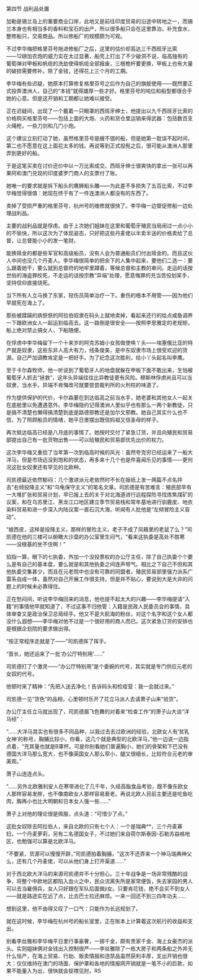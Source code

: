 

第四节 战利品处置

加勒是锡兰岛上的重要商业口岸，此地又是前往印度贸易的沿途中转地之一，而锡兰本身也有相当多的香料和宝石的出产，所以很多船只会在这里靠泊，补充食水，整修船只，交易商品。所以修船厂的规模颇为可观。

不过李华梅把格里芬号拖进修船厂之后，这里的估价却高达三千西班牙比索――12磅加农炮的威力实在太过显著，船壳上打出了不少破洞不说，临高独有的葡萄弹对甲板和帆缆的洗劫使得帆缆全部报废，三根桅杆要更换，甲板上也有大量的破损需要修补。除了金钱，还得花上三个月的工期。

李华梅有些迟疑，她原本打算修复格里芬号之后作为自己的旗舰使用――既然要正式投奔澳洲人，自己的“本钱”就得雄厚一些才好。格里芬号的吨位和船型都很合乎她的心意。但是这开销和工期都让她难以接受。

正在迟疑间，出现了一个戴着一只眼罩的西班牙绅士，他提出以九千西班牙比索的价格购买格里芬号――包括上面的大炮、火药和货仓里运销来得武器：包括数百支火绳枪，一些刀剑和几门小炮。

这个建议立刻打动了她，虽然格里芬号是艘不错的船，但是她第一耽误不起时间，第二也不愿意在这上面花太多的钱。再说等到正式投髡之后，很可能从澳洲人那里弄到更好的船。

于是这笔买卖在讨价还价中以一万比索成交。西班牙绅士很爽快的拿出一张可以再果阿和澳门兑现的印度婆罗门商人的支票付了账。

她唯一的要求就是拆下船头的鹰狮船头雕――为此差不多损失了五百比索，不过李华梅觉得很值：她现在终于有了一件连澳洲人都没有的东西了。

卖掉了受损严重的格里芬号，杭州号的维修就很快了。李华梅一边督促修船一边处理战利品。

主要的战利品就是俘虏。由于上次她们姐妹在这里和葡萄牙殖民当局闹过一点小小的不愉快，所以这次为了体现姿态，只好把这些丹麦佬以半卖半送的价格卖给了总督，让总督能小小的发一笔财。

能换赎金的都是些军官和高级船员，没有人会为普通船员们付出赎金的。而且这伙人中间也没几个丹麦人。李华梅很简单的把余下的人集中起来，要他们二选一：要么跟着她干，要么就到总督府的地牢里蹲着，等候总督和主教的审问。走运的话按世俗的海盗罪绞死，不走运的话按宗教“异端”处理，愿意悔罪的充当苦役划桨手，坚持信仰直接烧死。

当下所有人立马换了东家，轻伤员简单治疗一下。重伤的根本不用管――因为他们早就死在海上了。

那些被蹂躏的病恹恹的阿拉伯奴隶在码头上就地卖掉，看起来还行的给点咸鱼调养一下跟欧洲女人一起运到临高去。这一路倒是很安全――按照李思雅定的老规矩，船上绝对禁止搞女人，下船随便。

在俘虏中李华梅留下一个十来岁的阿克苏姆小女孩做使唤丫头――埃塞俄比亚的特产就是奴隶，这些东非人高大有力，线条俊美，是中东奴隶市场上很受欢迎的货源。自己严加调教肯定是一把好手。为了纪念这次胜利，给小丫头起名叫李鹰。

至于卡尔森牧师，他一听说到了葡萄牙人的地盘就躲在甲板下面不敢出来，生怕被葡萄牙人抓去“拯救”，这年头异端往往比异教徒更有风险。穆斯林俘虏尚且可以当奴隶，当水手。异端不肯悔改可就要尝尝裁判所的火刑柱的味道了。

作为提供保护的代价，卡尔森要在到达临高之前当水手，她老婆和其他女人一起关在底舱里以免遭遇意外。李华梅隐约记得澳洲人里似乎也有那么一两个新教徒，只是搞不清楚也懒得搞清楚到底是路德邪教还是加尔文邪教。她自己其实什么也不信，为了照顾船员的情绪，她平日里摆出既信妈祖又信圣母的样子。

再次抵达临高已经是八月底的事情了。她按时交付了紧急订货，并且向殖民和贸易部提出自己有一批货物出售――可以给殖民和贸易部优先出价的权力。

这次李华梅又重拾了当年第一次到临高时候的风光：虽然夸克穷已经运来了一船大洋马，但是市场远没到饱和的状态，再多来十几个也是件喜闻乐见的事情――更何况这批女奴隶还有罕见的北欧种。

司凯德最近依然郁闷：几个激进派元老依然时不长在报纸上发一两篇不点名抨击“右倾投降主义”和“乌龟保守主义”的笔名文章。司凯德是有苦难言：殖民部早有一大堆扩张和贸易计划，早已报上去的关于对北海道进行远程探险寻找炼焦煤矿的议案，和在乌苏里江、黑龙江口地区建立季节贸易栈和常年基地进行驯鹿皮、地衣染料贸易和进一步深入内陆议案一直石沉大海，听闻有人批他是“左倾冒险主义盲动”。

“娘西皮，这样是投降主义，那样的冒险主义，老子不成了风箱里的老鼠了么？”司凯德在他的三楼可以俯瞰大沙盘的办公室里生闷气，“看来这执委是高处不胜寒――没根基的坐不住啊！”

掐指一算，眼下的七执委，外加一个没投票权的办公厅主任，除了自己执委个个要么是有自己的基本盘，要么就是和其他执委之间连声带气。相比之下自己不但和其他执委交集甚少，而且在元老院中也没有可靠的同盟者。殖民贸易部里强力派系广雷系自成一体，虽然对自己开展工作很支持，但是并不贴心，要说到大是大非的问题上的时候未必靠得住。

正在愁闷间，听说李华梅回来的消息，他也提不起太大的兴趣――李华梅提请“入籍”的事情他早就知道了，不过这事不归他管：入籍是民政人民委员会的事情，具体审查又是政治保卫总局经手。他又不是大航海的粉丝，对这个名字和这个女人都没什么遐想――李华梅对他不过是一个很好用的商人而已。这次紧急订货的安排也是根据企划院的要求做出得。

“按正常程序走就是了――”司凯德挥了挥手。

“首长，她还运来了一批‘办公厅特别用’……”

司凯德打了个激灵――“办公厅特别用”是个委婉的代号，其实就是专门供应元老的女奴的代号。

他顿时来了精神：“先把人送去净化！告诉码头和检疫营：我一会就过来。”

司凯德一见“货色”的品相，心里顿时乐开了花立马派人去请萧子山来“验货”。

办公厅主任立马就出现了，司凯德眉飞色舞的对着来“检查工作”的萧子山大谈“洋马经”：

“……大洋马其实也有很多不同品种，以我过去去过欧洲的经验，北欧女人有‘贫乳女神’的称号，胸脯比较小，你看，这几个就是典型的北欧洋马，”他一边说一边指点着，“充其量也就是B罩杯。可是你别看她们普遍胸小，她们的骨架和下巴没有德国大洋马那么宽大，也不像英国女人那么窄小，腿又很细长，比较符合元老的审美观。”

萧子山连连点头。

“……另外北欧雅利安人在寒带进化了几千年，久经高脂食品考验，既不像东欧女人那样容易发胖，也不像南欧女人那样容易衰老。再说北欧人目前主要还是吃鱼吃肉，胸再小也比大明朝和日本女人强一些……”

萧子上对他的理论很是佩服，点头道：“可惜少了点。”

这批女奴除去阿拉伯人，来自北欧的只有七个人：一个是瑞典**，三个丹麦寡妇，一个丹麦萝莉，另有二名德国女子，不过她们来自荷尔斯泰因-石勒苏益格地区，也勉强可以算是北欧洋马。

“不要紧，货源可以慢慢开辟，”司凯德拍着胸脯，“这次不还弄来一个神马瑞典神父么，还有几个丹麦佬，可以从他们身上打开渠道……”

对于西北欧大洋马的来源司凯德并不十分担心。三十年战争是一场非常残酷的战争，将整个中欧地区都陷入血火之中，民众流离失所是家常便饭，失去家园的男人可以去当雇佣兵，女人只好跟在军队后面做ji女。只要肯花钱，绝不会买不到女人――就是路途实在远了点，比去巴士拉还麻烦。一来一回还不到三四年功夫……

想到这里，他不由得又叹了一口气：只能作为长远规划了。

就在这时候，李华梅在杭州号的船长室里，正在账本上计算着这次航行的收益和支出。

别看李丝雅和李华梅平日里行事豪奢，一掷千金，颇有贵家千金、海上女豪杰的派头。实则姐妹俩对金钱出入控制很严――李丝雅除了一栋大房子和两条船之外并无什么恒产，在海上贸易、行劫、贩卖情报和违禁品虽然获利丰厚，支出开销也很大：仅仅维持在澳门的场面、保护罩和各地的情报网开销就是一笔不小的巨款，如果不能量入为出，很快就会捉襟见肘。RS

